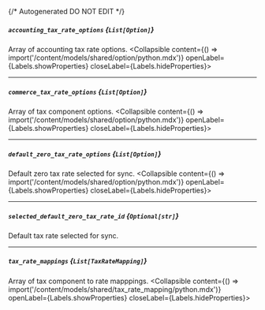 {/* Autogenerated DO NOT EDIT  */}

##### `accounting_tax_rate_options` *{`List[Option]`}*
Array of accounting tax rate options.
<Collapsible content={() => import('/content/models/shared/option/python.mdx')} openLabel={Labels.showProperties} closeLabel={Labels.hideProperties}>
</Collapsible>

---
##### `commerce_tax_rate_options` *{`List[Option]`}*
Array of tax component options.
<Collapsible content={() => import('/content/models/shared/option/python.mdx')} openLabel={Labels.showProperties} closeLabel={Labels.hideProperties}>
</Collapsible>

---
##### `default_zero_tax_rate_options` *{`List[Option]`}*
Default zero tax rate selected for sync.
<Collapsible content={() => import('/content/models/shared/option/python.mdx')} openLabel={Labels.showProperties} closeLabel={Labels.hideProperties}>
</Collapsible>

---
##### `selected_default_zero_tax_rate_id` *{`Optional[str]`}*
Default tax rate selected for sync.

---
##### `tax_rate_mappings` *{`List[TaxRateMapping]`}*
Array of tax component to rate mapppings.
<Collapsible content={() => import('/content/models/shared/tax_rate_mapping/python.mdx')} openLabel={Labels.showProperties} closeLabel={Labels.hideProperties}>
</Collapsible>


